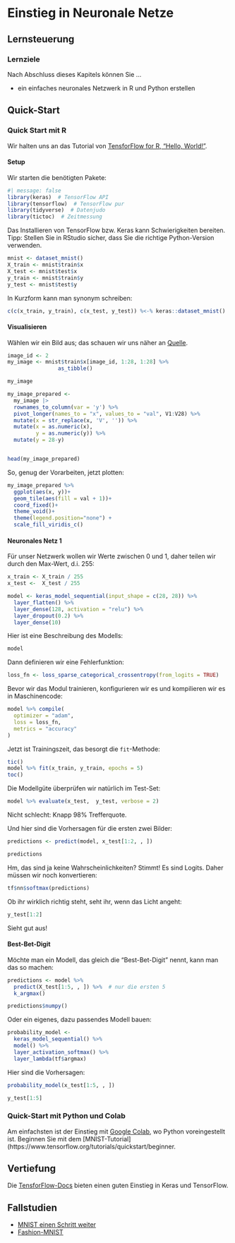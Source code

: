 # Einstieg in Neuronale Netze

## Lernsteuerung


### Lernziele

Nach Abschluss dieses Kapitels können Sie ...

- ein einfaches neuronales Netzwerk in R und Python erstellen


## Quick-Start

### Quick Start mit R

Wir halten uns an das Tutorial von [TensforFlow for R, "Hello, World!"](https://tensorflow.rstudio.com/tutorials/quickstart/beginner).


#### Setup

Wir starten die benötigten Pakete:

```r
#| message: false
library(keras)  # TensorFlow API
library(tensorflow)  # TensorFlow pur
library(tidyverse)  # Datenjudo
library(tictoc)  # Zeitmessung
```

Das Installieren von TensorFlow bzw. Keras kann Schwierigkeiten bereiten.
Tipp: Stellen Sie in RStudio sicher, dass Sie die richtige Python-Version verwenden.


```r
mnist <- dataset_mnist()
X_train <- mnist$train$x
X_test <- mnist$test$x
y_train <- mnist$train$y
y_test <- mnist$test$y
```

In Kurzform kann man synonym schreiben:

```r
c(c(x_train, y_train), c(x_test, y_test)) %<-% keras::dataset_mnist()
```


#### Visualisieren

Wählen wir ein Bild aus; das schauen wir uns näher an [Quelle](https://stackoverflow.com/questions/43420754/plot-mnist-digits-with-ggplot2).

```r
image_id <- 2
my_image <- mnist$train$x[image_id, 1:28, 1:28] %>%
                as_tibble()

my_image
```


```r
my_image_prepared <- 
  my_image |> 
  rownames_to_column(var = 'y') %>% 
  pivot_longer(names_to = "x", values_to = "val", V1:V28) %>%
  mutate(x = str_replace(x, 'V', '')) %>% 
  mutate(x = as.numeric(x),
         y = as.numeric(y)) %>% 
  mutate(y = 28-y) 


head(my_image_prepared)
```


So, genug der Vorarbeiten, jetzt plotten:

```r
my_image_prepared %>%
  ggplot(aes(x, y))+
  geom_tile(aes(fill = val + 1))+
  coord_fixed()+
  theme_void()+
  theme(legend.position="none") +
  scale_fill_viridis_c()
```




#### Neuronales Netz 1




Für unser Netzwerk wollen wir Werte zwischen 0 und 1, daher teilen wir durch den Max-Wert, d.i. 255:

```r
x_train <- X_train / 255
x_test <-  X_test / 255
```



```r
model <- keras_model_sequential(input_shape = c(28, 28)) %>%
  layer_flatten() %>%
  layer_dense(128, activation = "relu") %>%
  layer_dropout(0.2) %>%
  layer_dense(10)
```

Hier ist eine Beschreibung des Modells:

```r
model
```


Dann definieren wir eine Fehlerfunktion:


```r
loss_fn <- loss_sparse_categorical_crossentropy(from_logits = TRUE)
```


Bevor wir das Modul trainieren, konfigurieren wir es und kompilieren wir es in Maschinencode:

```r
model %>% compile(
  optimizer = "adam",
  loss = loss_fn,
  metrics = "accuracy"
)
```



Jetzt ist Trainingszeit, das besorgt die `fit`-Methode:

```r
tic()
model %>% fit(x_train, y_train, epochs = 5)
toc()
```


Die Modellgüte überprüfen wir natürlich im Test-Set:

```r
model %>% evaluate(x_test,  y_test, verbose = 2)
```

Nicht schlecht: Knapp 98% Trefferquote.

Und hier sind die Vorhersagen für die ersten zwei Bilder:

```r
predictions <- predict(model, x_test[1:2, , ])

predictions
```

Hm, das sind ja keine Wahrscheinlichkeiten? Stimmt! Es sind Logits.
Daher müssen wir noch konvertieren:

```r
tf$nn$softmax(predictions)
```


Ob ihr wirklich richtig steht, seht ihr, wenn das Licht angeht:


```r
y_test[1:2]
```


Sieht gut aus!


#### Best-Bet-Digit


Möchte man ein Modell, das gleich die "Best-Bet-Digit" nennt, kann man das so machen:


```r
predictions <- model %>%
  predict(X_test[1:5, , ]) %>%  # nur die ersten 5
  k_argmax()

predictions$numpy()
```


Oder ein eigenes, dazu passendes Modell bauen:

```r
probability_model <- 
  keras_model_sequential() %>%
  model() %>%
  layer_activation_softmax() %>%
  layer_lambda(tf$argmax)
```


Hier sind die Vorhersagen:

```r
probability_model(x_test[1:5, , ])
```


```r
y_test[1:5]
```



<!-- #### Modellgüte  -->

<!-- Die Modellgüte wird von `evaluate` ausgegeben. -->
<!-- Aber wir könne -->




### Quick-Start mit Python und Colab

Am einfachsten ist der Einstieg mit [Google Colab](https://colab.research.google.com/), wo Python voreingestellt ist.
Beginnen Sie mit dem [MNIST-Tutorial](https://www.tensorflow.org/tutorials/quickstart/beginner.




## Vertiefung

Die [TensforFlow-Docs](https://www.tensorflow.org/guide/keras) bieten einen guten Einstieg in Keras und TensorFlow.



## Fallstudien


- [MNIST einen Schritt weiter](https://appsilon.com/r-keras-mnist/) 
- [Fashion-MNIST](https://www.tensorflow.org/tutorials/keras/classification)
